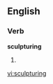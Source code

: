 
==English==

===Verb===
'''sculpturing'''

# {{present participle of|[[sculpture]]}}

[[vi:sculpturing]]